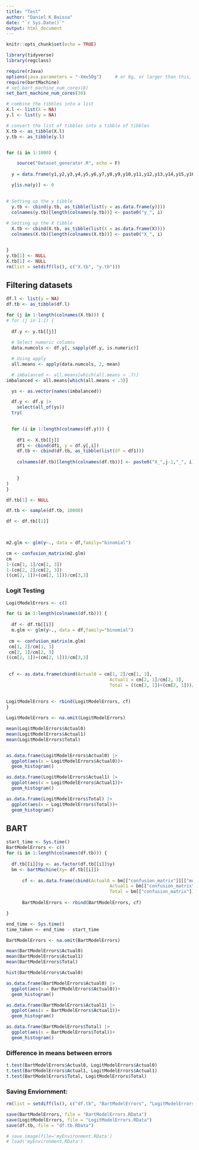 ```yaml
---
title: "Test"
author: "Daniel K Baissa"
date: "`r Sys.Date()`"
output: html_document
---
```


```r
knitr::opts_chunk$set(echo = TRUE)

library(tidyverse)
library(regclass)

require(rJava)
options(java.parameters = "-Xmx50g")     # or 8g, or larger than this, ...
require(bartMachine)
# set_bart_machine_num_cores(8)
set_bart_machine_num_cores(30)

```



```r

# combine the tibbles into a list
X.l <- list(X = NA)
y.l <- list(y = NA)

# convert the list of tibbles into a tibble of tibbles
X.tb <- as_tibble(X.l)
y.tb <- as_tibble(y.l)


for (i in 1:1000) {

    source("Dataset_generator.R", echo = F)
  
  y = data.frame(y1,y2,y3,y4,y5,y6,y7,y8,y9,y10,y11,y12,y13,y14,y15,y16,y17,y18,y19,y20,y21,y22,y23,y24,y25,y26,y27,y28,y29,y30,y31,y32,y33,y34,y35,y36,y37,y38,y39,y40,y41,y42,y43,y44,y45,y46,y47,y48,y49,y50)

  y[is.na(y)] <- 0

  
# Setting up the y tibble
  y.tb <- cbind(y.tb, as_tibble(list(y = as.data.frame(y))))
  colnames(y.tb)[length(colnames(y.tb))] <- paste0("y_", i)
  
# Setting up the X tibble
  X.tb <- cbind(X.tb, as_tibble(list(X = as.data.frame(X))))
  colnames(X.tb)[length(colnames(X.tb))] <- paste0("X_", i)


}
y.tb[1] <- NULL
X.tb[1] <- NULL
rm(list = setdiff(ls(), c("X.tb", "y.tb")))
```


## Filtering datasets



```r
df.l <- list(y = NA)
df.tb <- as_tibble(df.l)

for (j in 1:length(colnames(X.tb))) {
# for (j in 1:1) {
  
  df.y <- y.tb[[j]]
  
  # Select numeric columns
  data.numcols <- df.y[, sapply(df.y, is.numeric)]

  # Using apply
  all.means <- apply(data.numcols, 2, mean)

  # imbalanced <- all.means[which(all.means > .7)]
imbalanced <- all.means[which(all.means < .3)]

  ys <- as.vector(names(imbalanced))

  df.y <- df.y |> 
    select(all_of(ys))
  try(
    

  for (i in 1:length(colnames(df.y))) {
      
    df1 <- X.tb[[j]]
    df1 <- cbind(df1, y = df.y[,i])
    df.tb <- cbind(df.tb, as_tibble(list(df = df1)))
    
    colnames(df.tb)[length(colnames(df.tb))] <- paste0("X_",j-1,"_", i)

    
    }
)
}

df.tb[1] <- NULL

df.tb <- sample(df.tb, 10000)

```




```r


df <- df.tb[[1]]
 


m2.glm <- glm(y~., data = df,family="binomial")

cm <- confusion_matrix(m2.glm)
cm
1-(cm[1, 1]/cm[1, 3])
1-(cm[2, 2]/cm[2, 3])
((cm[2, 1])+(cm[2, 1]))/cm[3,3]
```

### Logit Testing

```r

LogitModelErrors <- c()

for (i in 1:length(colnames(df.tb))) {
  
  df <- df.tb[[i]]
  m.glm <- glm(y~., data = df,family="binomial")
  
 cm <- confusion_matrix(m.glm)
 cm[1, 2]/cm[1, 3]
 cm[2, 1]/cm[2, 3]
((cm[2, 1])+(cm[2, 1]))/cm[3,3]
 
 
 cf <- as.data.frame(cbind(Actual0 = cm[1, 2]/cm[1, 3],
                                       Actual1 = cm[2, 1]/cm[2, 3],
                                       Total = ((cm[2, 1])+(cm[2, 1]))/cm[3,3]))
 
 
LogitModelErrors <- rbind(LogitModelErrors, cf)
}
```

```r
LogitModelErrors <- na.omit(LogitModelErrors)

mean(LogitModelErrors$Actual0)
mean(LogitModelErrors$Actual1)
mean(LogitModelErrors$Total)


as.data.frame(LogitModelErrors$Actual0) |> 
  ggplot(aes(x = LogitModelErrors$Actual0))+
  geom_histogram()

as.data.frame(LogitModelErrors$Actual1) |> 
  ggplot(aes(x = LogitModelErrors$Actual1))+
  geom_histogram()

as.data.frame(LogitModelErrors$Total) |> 
  ggplot(aes(x = LogitModelErrors$Total))+
  geom_histogram()


```
## BART
```r

start_time <- Sys.time()
BartModelErrors <- c()
for (i in 1:length(colnames(df.tb))) {
  
  df.tb[[i]]$y <- as.factor(df.tb[[i]]$y)
  bm <- bartMachine(Xy= df.tb[[i]])
  
      cf <- as.data.frame(cbind(Actual0 = bm[["confusion_matrix"]][["model errors"]][1],
                                       Actual1 = bm[["confusion_matrix"]][["model errors"]][2],
                                       Total = bm[["confusion_matrix"]][["model errors"]][3]))
      
      BartModelErrors <- rbind(BartModelErrors, cf)

}

end_time <- Sys.time()
time_taken <- end_time - start_time


```

```r
BartModelErrors <- na.omit(BartModelErrors)

mean(BartModelErrors$Actual0)
mean(BartModelErrors$Actual1)
mean(BartModelErrors$Total)

hist(BartModelErrors$Actual0)

as.data.frame(BartModelErrors$Actual0) |> 
  ggplot(aes(x = BartModelErrors$Actual0))+
  geom_histogram()

as.data.frame(BartModelErrors$Actual1) |> 
  ggplot(aes(x = BartModelErrors$Actual1))+
  geom_histogram()

as.data.frame(BartModelErrors$Total) |> 
  ggplot(aes(x = BartModelErrors$Total))+
  geom_histogram()
```

### Difference in means between errors

```r

t.test(BartModelErrors$Actual0, LogitModelErrors$Actual0)
t.test(BartModelErrors$Actual1, LogitModelErrors$Actual1)
t.test(BartModelErrors$Total, LogitModelErrors$Total)

```

### Saving Enviornment:

```r
rm(list = setdiff(ls(), c("df.tb", "BartModelErrors", "LogitModelErrors", "time_taken")))

save(BartModelErrors, file = "BartModelErrors.RData")
save(LogitModelErrors, file = "LogitModelErrors.RData")
save(df.tb, file = "df.tb.RData")

# save.image(file='myEnvironment.RData')
# load('myEnvironment.RData')
```

